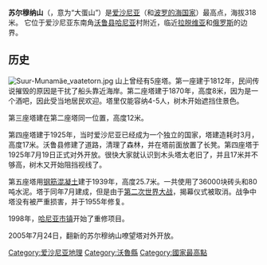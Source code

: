{{unreferenced|time=2014-01-19T20:54:27+00:00}}
{{Infobox mountain
| name = 苏尔穆纳山
| Photo  = Suur_Munamägi.jpg
| Photo size    = 250px
| Caption = 苏尔穆纳山是背景中的山坡
| Elevation  = 318
| elevation_ref = 
| prominence_m = 
| prominence_ref = 
| listing = [[各国最高点列表|各国最高点列表]]
| map = Estonia
| map_caption = 爱沙尼亚
| label_position = top
| Location  = [[爱沙尼亚|爱沙尼亚]][[沃鲁县|沃鲁县]]
| range = 
| lat_d = 57 | lat_m = 42 | lat_s = 52 | lat_NS = N
| long_d = 27 | long_m = 03 | long_s = 33 | long_EW = E
| source = dewiki
| region = EE-86
| coordinates_ref = 
| topo = 
| first_ascent = 
| easiest_route = 
}}

'''苏尔穆纳山'''（{{lang-et|Suur Munamägi}}，意为“大蛋山”）是[[爱沙尼亚|爱沙尼亚]]（和[[波罗的海国家|波罗的海国家]]）最高点，海拔318米。 它位于爱沙尼亚东南角[[沃鲁县|沃鲁县]][[哈尼亞_(沃魯縣)|哈尼亚]]村附近，临近[[拉脱维亚|拉脱维亚]]和[[俄罗斯|俄罗斯]]的边界。

== 历史 ==
[[File:Suur-Munamäe_vaatetorn.jpg|left]]
山上曾经有5座塔。第一座建于1812年，民间传说摧毁的原因是干扰了船头靠近海岸。第二座塔建于1870年，高度8米，因为是一个酒吧，因此受当地居民欢迎。塔里仅能容纳4-5人，树木开始遮挡住景色。

第三座塔建在第二座塔同一位置，高度12米。

第四座塔建于1925年，当时爱沙尼亚已经成为一个独立的国家，塔建造耗时3月，高度17米。沃鲁县修建了道路，清理了森林，并在塔前面放置了长凳。第四座塔于1925年7月19日正式对外开放。很快大家就认识到木头塔太老旧了，并且17米并不够高，树木又开始阻挡视线了。

第五座塔用[[钢筋混凝土|钢筋混凝土]]建于1939年，高度25.7米。一共使用了36000块砖头和80吨水泥。塔于同年7月建成，但是由于[[第二次世界大战|第二次世界大战]]，揭幕仪式被取消。战争中塔没有被严重损害，并于1955年修复。

1998年，[[哈尼亞鄉|哈尼亚市镇]]开始了重修项目。

2005年7月24日，翻新的苏尔穆纳山嘹望塔对外开放。

[[Category:爱沙尼亚地理|Category:爱沙尼亚地理]]
[[Category:沃魯縣|Category:沃魯縣]]
[[Category:國家最高點|Category:國家最高點]]